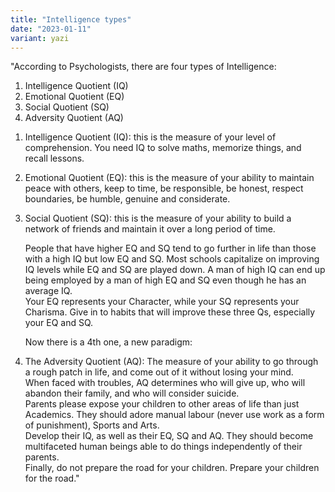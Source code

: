 ```yaml
---
title: "Intelligence types"
date: "2023-01-11"
variant: yazi
---
```


"According to Psychologists, there are four types of Intelligence:

1. Intelligence Quotient (IQ)
2. Emotional Quotient (EQ)
3. Social Quotient (SQ)
4. Adversity Quotient (AQ)

1) Intelligence Quotient (IQ): this is the measure of your level of comprehension. You need IQ to solve maths, memorize things, and recall lessons.

2) Emotional Quotient (EQ): this is the measure of your ability to maintain peace with others, keep to time, be responsible, be honest, respect boundaries, be humble, genuine and considerate.

3) Social Quotient (SQ): this is the measure of your ability to build a network of friends and maintain it over a long period of time.

   People that have higher EQ and SQ tend to go further in life than those with a high IQ but low EQ and SQ. Most schools capitalize on improving IQ levels while EQ and SQ are played down.
   A man of high IQ can end up being employed by a man of high EQ and SQ even though he has an average IQ.  
   Your EQ represents your Character, while your SQ represents your Charisma. Give in to habits that will improve these three Qs, especially your EQ and SQ.

   Now there is a 4th one, a new paradigm:

4) The Adversity Quotient (AQ): The measure of your ability to go through a rough patch in life, and come out of it without losing your mind.  
   When faced with troubles, AQ determines who will give up, who will abandon their family, and who will consider suicide.  
   Parents please expose your children to other areas of life than just Academics. They should adore manual labour (never use work as a form of punishment), Sports and Arts.  
   Develop their IQ, as well as their EQ, SQ and AQ. They should become multifaceted human beings able to do things independently of their parents.  
   Finally, do not prepare the road for your children. Prepare your children for the road."
